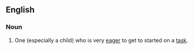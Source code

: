 ==English==

===Noun===
{{en-noun|sg=[[eager]] [[beaver]]}}

# {{idiom|informal}} One (especially a child) who is very [[eager]] to get to started on a [[task]].